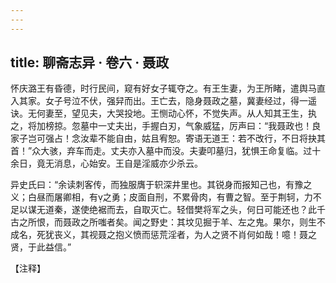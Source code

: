```yaml
---
---
---
```

title: 聊斋志异 · 卷六 · 聂政
---

怀庆潞王有昏德，时行民间，窥有好女子辄夺之。有王生妻，为王所睹，遣舆马直入其家。女子号泣不伏，强舁而出。王亡去，隐身聂政之墓，冀妻经过，得一遥诀。无何妻至，望见夫，大哭投地。王恻动心怀，不觉失声。从人知其王生，执之，将加榜掠。忽墓中一丈夫出，手握白刃，气象威猛，厉声曰：“我聂政也！良家子岂可强占！念汝辈不能自由，姑且宥恕。寄语无道王：若不改行，不日将抉其首！”众大骇，弃车而走。丈夫亦入墓中而没。夫妻叩墓归，犹惧王命复临。过十余日，竟无消息，心始安。王自是淫威亦少杀云。

异史氏曰：“余读刺客传，而独服膺于轵深井里也。其锐身而报知己也，有豫之义；白昼而屠卿相，有之勇；皮面自刑，不累骨肉，有曹之智。至于荆轲，力不足以谋无道秦，遂使绝裾而去，自取灭亡。轻借樊将军之头，何日可能还也？此千古之所恨，而聂政之所嗤者矣。闻之野史：其坟见掘于羊、左之鬼。果尔，则生不成名，死犹丧义，其视聂之抱义愤而惩荒淫者，为人之贤不肖何如哉！噫！聂之贤，于此益信。”

【注释】

